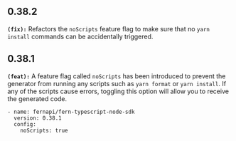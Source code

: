 ## 0.38.2
**`(fix):`** Refactors the `noScripts` feature flag to make sure that no `yarn install` commands can be accidentally triggered.

## 0.38.1
**`(feat):`** A feature flag called `noScripts` has been introduced to prevent the generator from running any scripts such as `yarn format` or `yarn install`. If any of the scripts
cause errors, toggling this option will allow you to receive the generated code.

```
- name: fernapi/fern-typescript-node-sdk
  version: 0.38.1
  config:
    noScripts: true
```


